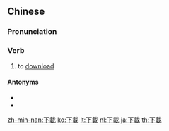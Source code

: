 {{also|下载}}
==Chinese==
{{zh-forms|s=下载}}

===Pronunciation===
{{zh-pron
|m=xià載
|c=haa6 zoi3
|mn=qz:hǎ-chài/xm:hā-chài/zz:hēe-chài
|cat=v
}}

===Verb===
{{zh-verb}}

# to [[download]]

====Antonyms====
* {{zh-l|上載}}
* {{zh-l|上傳}}

[[zh-min-nan:下載]]
[[ko:下載]]
[[lt:下載]]
[[nl:下載]]
[[ja:下載]]
[[th:下載]]